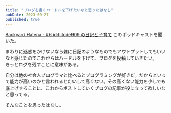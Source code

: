 ```yaml
---
title: "ブログを書くハードルを下げたいなと思ったはなし"
pubDate: 2023-09-27
published: true
---
```


[Backyard Hatena - #6 id:hitode909 の日記と子育て](https://podcasts.google.com/feed/aHR0cHM6Ly9hbmNob3IuZm0vcy83YWFkOWRlNC9wb2RjYXN0L3Jzcw/episode/NzE1MDAxZWYtNDZlNC00ZTBjLTk0OGYtNTM0NmY4ZTc3MDBh) このポッドキャストを聞いた。

まわりに迷惑をかけないなら雑に日記のようなものでもアウトプットしてもいいなと感じたのでこれからはハードルを下げて、ブログを投稿していきたい。  
きっとログを残すことに意味がある。

自分は他の社会人プログラマと比べるとプログラミングが好きだ。だからといって能力が高いのかと言われるとたいして高くない。その高くない能力を少しでも底上げすることに、これからポストしていくブログの記事が役に立って欲しいなと思ってる。

そんなことを思ったはなし。
